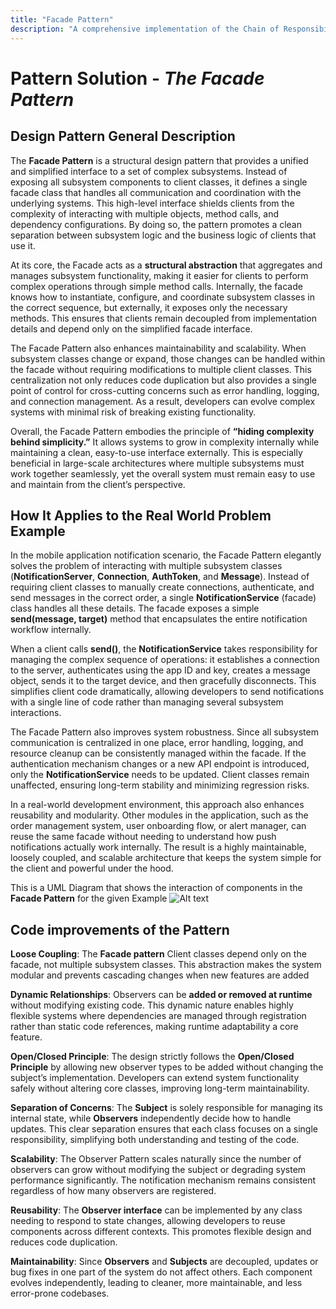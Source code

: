 ```yaml
---
title: "Facade Pattern"
description: "A comprehensive implementation of the Chain of Responsibility pattern with practical examples and best practices."
---
```


# Pattern Solution - *The Facade Pattern* 

## Design Pattern General Description
The **Facade Pattern** is a structural design pattern that provides a unified and simplified interface to a set of complex subsystems. Instead of exposing all subsystem components to client classes, it defines a single facade class that handles all communication and coordination with the underlying systems. This high-level interface shields clients from the complexity of interacting with multiple objects, method calls, and dependency configurations. By doing so, the pattern promotes a clean separation between subsystem logic and the business logic of clients that use it.

At its core, the Facade acts as a **structural abstraction** that aggregates and manages subsystem functionality, making it easier for clients to perform complex operations through simple method calls. Internally, the facade knows how to instantiate, configure, and coordinate subsystem classes in the correct sequence, but externally, it exposes only the necessary methods. This ensures that clients remain decoupled from implementation details and depend only on the simplified facade interface.

The Facade Pattern also enhances maintainability and scalability. When subsystem classes change or expand, those changes can be handled within the facade without requiring modifications to multiple client classes. This centralization not only reduces code duplication but also provides a single point of control for cross-cutting concerns such as error handling, logging, and connection management. As a result, developers can evolve complex systems with minimal risk of breaking existing functionality.

Overall, the Facade Pattern embodies the principle of **“hiding complexity behind simplicity.”** It allows systems to grow in complexity internally while maintaining a clean, easy-to-use interface externally. This is especially beneficial in large-scale architectures where multiple subsystems must work together seamlessly, yet the overall system must remain easy to use and maintain from the client’s perspective.

## How It Applies to the Real World Problem Example

In the mobile application notification scenario, the Facade Pattern elegantly solves the problem of interacting with multiple subsystem classes (**NotificationServer**, **Connection**, **AuthToken**, and **Message**). Instead of requiring client classes to manually create connections, authenticate, and send messages in the correct order, a single **NotificationService** (facade) class handles all these details. The facade exposes a simple **send(message, target)** method that encapsulates the entire notification workflow internally.

When a client calls **send()**, the **NotificationService** takes responsibility for managing the complex sequence of operations: it establishes a connection to the server, authenticates using the app ID and key, creates a message object, sends it to the target device, and then gracefully disconnects. This simplifies client code dramatically, allowing developers to send notifications with a single line of code rather than managing several subsystem interactions.

The Facade Pattern also improves system robustness. Since all subsystem communication is centralized in one place, error handling, logging, and resource cleanup can be consistently managed within the facade. If the authentication mechanism changes or a new API endpoint is introduced, only the **NotificationService** needs to be updated. Client classes remain unaffected, ensuring long-term stability and minimizing regression risks.

In a real-world development environment, this approach also enhances reusability and modularity. Other modules in the application, such as the order management system, user onboarding flow, or alert manager, can reuse the same facade without needing to understand how push notifications actually work internally. The result is a highly maintainable, loosely coupled, and scalable architecture that keeps the system simple for the client and powerful under the hood.

This is a UML Diagram that shows the interaction of components in the **Facade Pattern** for the given Example 
![Alt text](/facade.png)


## <div>Code improvements of the Pattern</div>

**Loose Coupling**:
The **Facade pattern** Client classes depend only on the facade, not multiple subsystem classes. This abstraction makes the system modular and prevents cascading changes when new features are added

**Dynamic Relationships**:
Observers can be **added or removed at runtime** without modifying existing code. This dynamic nature enables highly flexible systems where dependencies are managed through registration rather than static code references, making runtime adaptability a core feature.

**Open/Closed Principle**:
The design strictly follows the **Open/Closed Principle** by allowing new observer types to be added without changing the subject’s implementation. Developers can extend system functionality safely without altering core classes, improving long-term maintainability.

**Separation of Concerns**:
The **Subject** is solely responsible for managing its internal state, while **Observers** independently decide how to handle updates. This clear separation ensures that each class focuses on a single responsibility, simplifying both understanding and testing of the code.

**Scalability**:
The Observer Pattern scales naturally since the number of observers can grow without modifying the subject or degrading system performance significantly. The notification mechanism remains consistent regardless of how many observers are registered.

**Reusability**:
The **Observer interface** can be implemented by any class needing to respond to state changes, allowing developers to reuse components across different contexts. This promotes flexible design and reduces code duplication.

**Maintainability**:
Since **Observers** and **Subjects** are decoupled, updates or bug fixes in one part of the system do not affect others. Each component evolves independently, leading to cleaner, more maintainable, and less error-prone codebases.